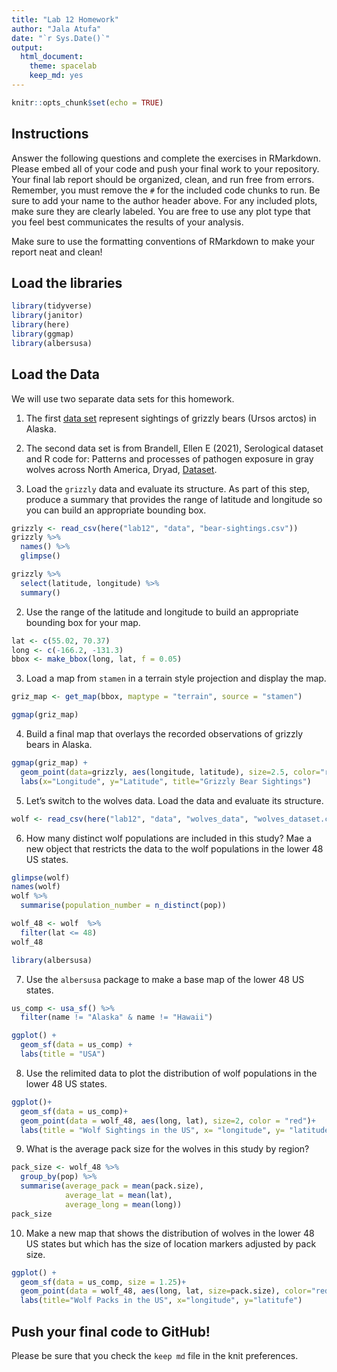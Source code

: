 ```yaml
---
title: "Lab 12 Homework"
author: "Jala Atufa"
date: "`r Sys.Date()`"
output:
  html_document: 
    theme: spacelab
    keep_md: yes
---
```


```r
knitr::opts_chunk$set(echo = TRUE)
```

## Instructions
Answer the following questions and complete the exercises in RMarkdown. Please embed all of your code and push your final work to your repository. Your final lab report should be organized, clean, and run free from errors. Remember, you must remove the `#` for the included code chunks to run. Be sure to add your name to the author header above. For any included plots, make sure they are clearly labeled. You are free to use any plot type that you feel best communicates the results of your analysis.  

Make sure to use the formatting conventions of RMarkdown to make your report neat and clean!  

## Load the libraries
```r
library(tidyverse)
library(janitor)
library(here)
library(ggmap)
library(albersusa)
``` 

## Load the Data
We will use two separate data sets for this homework.  

1. The first [data set](https://rcweb.dartmouth.edu/~f002d69/workshops/index_rspatial.html) represent sightings of grizzly bears (Ursos arctos) in Alaska.  
2. The second data set is from Brandell, Ellen E (2021), Serological dataset and R code for: Patterns and processes of pathogen exposure in gray wolves across North America, Dryad, [Dataset](https://doi.org/10.5061/dryad.5hqbzkh51).  

1. Load the `grizzly` data and evaluate its structure. As part of this step, produce a summary that provides the range of latitude and longitude so you can build an appropriate bounding box.
```r
grizzly <- read_csv(here("lab12", "data", "bear-sightings.csv"))
grizzly %>% 
  names() %>% 
  glimpse()
```

```r
grizzly %>% 
  select(latitude, longitude) %>% 
  summary()
```

2. Use the range of the latitude and longitude to build an appropriate bounding box for your map.
```r
lat <- c(55.02, 70.37)
long <- c(-166.2, -131.3)
bbox <- make_bbox(long, lat, f = 0.05)
```

3. Load a map from `stamen` in a terrain style projection and display the map.
```r
griz_map <- get_map(bbox, maptype = "terrain", source = "stamen")
```

```r
ggmap(griz_map)
```

4. Build a final map that overlays the recorded observations of grizzly bears in Alaska.
```r
ggmap(griz_map) +
  geom_point(data=grizzly, aes(longitude, latitude), size=2.5, color="red")+
  labs(x="Longitude", y="Latitude", title="Grizzly Bear Sightings")
```

5. Let's switch to the wolves data. Load the data and evaluate its structure.
```r
wolf <- read_csv(here("lab12", "data", "wolves_data", "wolves_dataset.csv"))
```

6. How many distinct wolf populations are included in this study? Mae a new object that restricts the data to the wolf populations in the lower 48 US states.
```r
glimpse(wolf)
names(wolf)
wolf %>% 
  summarise(population_number = n_distinct(pop))
```

```r
wolf_48 <- wolf  %>% 
  filter(lat <= 48)
wolf_48
```
```r
library(albersusa)
```

7. Use the `albersusa` package to make a base map of the lower 48 US states.
```r
us_comp <- usa_sf() %>% 
  filter(name != "Alaska" & name != "Hawaii")
```

```r
ggplot() + 
  geom_sf(data = us_comp) + 
  labs(title = "USA")
```


8. Use the relimited data to plot the distribution of wolf populations in the lower 48 US states.
```r
ggplot()+
  geom_sf(data = us_comp)+
  geom_point(data = wolf_48, aes(long, lat), size=2, color = "red")+
  labs(title = "Wolf Sightings in the US", x= "longitude", y= "latitude")
```

9. What is the average pack size for the wolves in this study by region?
```r
pack_size <- wolf_48 %>%
  group_by(pop) %>% 
  summarise(average_pack = mean(pack.size),
            average_lat = mean(lat),
            average_long = mean(long))
pack_size
```

10. Make a new map that shows the distribution of wolves in the lower 48 US states but which has the size of location markers adjusted by pack size.
```r
ggplot() +
  geom_sf(data = us_comp, size = 1.25)+
  geom_point(data = wolf_48, aes(long, lat, size=pack.size), color="red") +
  labs(title="Wolf Packs in the US", x="longitude", y="latitufe")
```

## Push your final code to GitHub!
Please be sure that you check the `keep md` file in the knit preferences. 